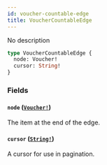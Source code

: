 ```yaml
---
id: voucher-countable-edge
title: VoucherCountableEdge
---
```


No description

```graphql
type VoucherCountableEdge {
  node: Voucher!
  cursor: String!
}
```

### Fields

#### `node` ([`Voucher!`](/api-reference/objects/voucher.mdx))

The item at the end of the edge.

#### `cursor` ([`String!`](/api-reference/scalars/string.mdx))

A cursor for use in pagination.
